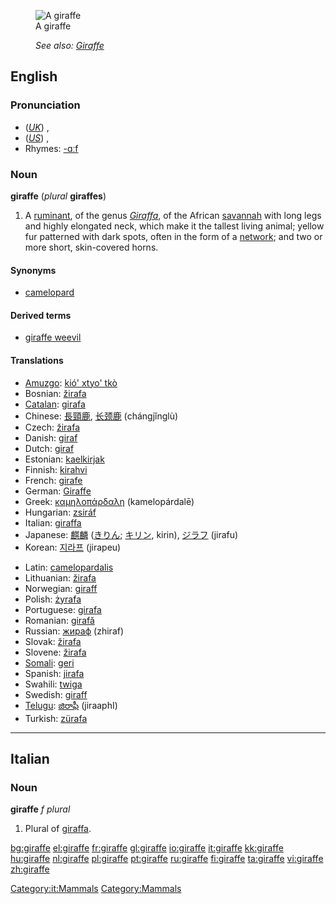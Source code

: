 [[Image:Giraffe standing.jpg|thumb|A giraffe]]
:''See also: [[Giraffe]]''
==English==

===Pronunciation===
*(''[[Received Pronunciation|UK]]'') {{IPA|/dʒəˈɹɑːf/}}, {{SAMPA|/dZ@"r\A:f/}}
*(''[[General American|US]]'') {{IPA|/ʤəˈɹæf/}}, {{SAMPA|/dZ@"r\{f/}}
*Rhymes: [[Rhymes:English:-ɑːf|-ɑːf]]

===Noun===
{{wikipedia}}
'''giraffe''' (''plural'' '''giraffes''')

# A [[ruminant]], of the genus ''[[Giraffa]]'', of the African [[savannah]] with long legs and highly elongated neck, which make it the tallest living animal; yellow fur patterned with dark spots, often in the form of a [[network]]; and two or more short, skin-covered horns.

====Synonyms====
*[[camelopard]]

====Derived terms====
*[[giraffe weevil]]

====Translations====
{{top}}
*[[Amuzgo]]: [[kió' xtyo' tkò]]
*Bosnian: [[žirafa]] {{f}}
*[[Catalan]]: [[girafa]] {{f}}
*Chinese: [[長頸鹿]], [[长颈鹿]] (chángjǐnglù)
*Czech: [[žirafa]] {{f}}
*Danish: [[giraf]] {{g|Danish}}
*Dutch: [[giraf]] {{f}}
*Estonian: [[kaelkirjak]]
*Finnish: [[kirahvi]]
*French: [[girafe]] {{f}}
*German: [[Giraffe]] {{f}}
*Greek: [[καμηλοπάρδαλη]] (kamelopárdalē) {{f}}
*Hungarian: [[zsiráf]]
*Italian: [[giraffa]] {{f}}
*Japanese: [[麒麟]] ([[きりん]]; [[キリン]], kirin), [[ジラフ]] (jirafu)
*Korean: [[지라프]] (jirapeu)
{{mid}}
*Latin: [[camelopardalis]] {{f}}
*Lithuanian: [[žirafa]] {{f}}
*Norwegian: [[giraff]] {{m}}
*Polish: [[żyrafa]] {{f}}
*Portuguese: [[girafa]] {{f}}
*Romanian: [[girafă]] {{f}}
*Russian: [[жираф]] (zhiraf) {{m}}
*Slovak: [[žirafa]] {{f}}
*Slovene: [[žirafa]] {{f}}
*[[Somali]]: [[geri]]
*Spanish: [[jirafa]] {{f}}
*Swahili: [[twiga]]
*Swedish: [[giraff]] {{c}}
*[[Telugu]]: [[జిరాఫీ]] (jiraaphI)
*Turkish: [[zürafa]]
{{bottom}}

----

==Italian==

===Noun===
'''giraffe''' ''f plural''

# Plural of [[giraffa]].

[[Category:it:Mammals]]
[[Category:Mammals]]

[[bg:giraffe]]
[[el:giraffe]]
[[fr:giraffe]]
[[gl:giraffe]]
[[io:giraffe]]
[[it:giraffe]]
[[kk:giraffe]]
[[hu:giraffe]]
[[nl:giraffe]]
[[pl:giraffe]]
[[pt:giraffe]]
[[ru:giraffe]]
[[fi:giraffe]]
[[ta:giraffe]]
[[vi:giraffe]]
[[zh:giraffe]]